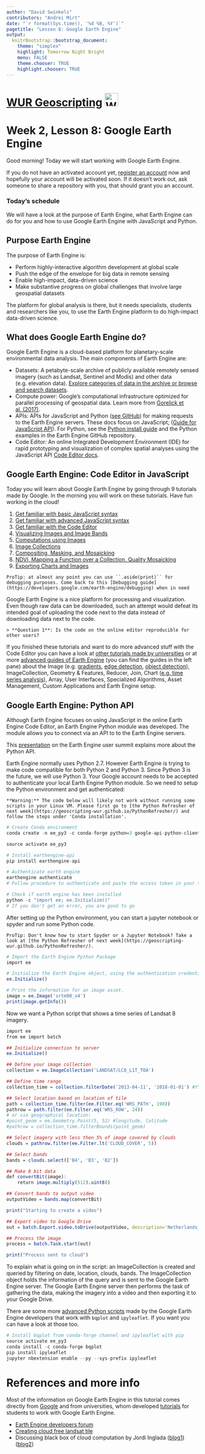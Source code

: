 ```yaml
---
author: "David Swinkels"
contributors: "Andrei Mirt"
date: "`r format(Sys.time(), '%d %B, %Y')`"
pagetitle: "Lesson 8: Google Earth Engine"
output:
  knitrBootstrap::bootstrap_document:
    theme: "simplex"
    highlight: Tomorrow Night Bright
    menu: FALSE
    theme.chooser: TRUE
    highlight.chooser: TRUE
---
```


# [WUR Geoscripting](https://geoscripting-wur.github.io/) <img src="https://www.wur.nl/upload/5e55a1d9-47c3-4149-9384-26d5147ee2d7_WUR_RGB_standard.png" alt="WUR logo" style="height: 35px;"/>

# Week 2, Lesson 8: Google Earth Engine

Good morning! Today we will start working with Google Earth Engine.

<!--

Time  | Activity
------------- | -------------
Morning  |  Self-study: go through the following tutorial
14:00 to 14:40  | Presentation and discussion
Rest of the afternoon | Do/finalise the exercise.

-->

If you do not have an activated account yet, [register an account](https://signup.earthengine.google.com/#!/) now and hopefully your account will be activated soon. If it doesn't work out, ask someone to share a repository with you, that should grant you an account.

### Today's schedule

We will have a look at the purpose of Earth Engine, what Earth Engine can do for you and how to use Google Earth Engine with JavaScript and Python.

## Purpose Earth Engine
The purpose of Earth Engine is:

- Perform highly-interactive algorithm development at global scale
- Push the edge of the envelope for big data in remote sensing
- Enable high-impact, data-driven science
- Make substantive progress on global challenges that involve large geospatial datasets

The platform for global analysis is there, but it needs specialists, students and researchers like you, to use the Earth Engine platform to do high-impact data-driven science.

## What does Google Earth Engine do?

Google Earth Engine is a cloud-based platform for planetary-scale environmental data analysis. 
The main components of Earth Engine are:

- Datasets: A petabyte-scale archive of publicly available remotely sensed imagery (such as Landsat, Sentinel and Modis) and other data (e.g. elevation data). [Explore categories of data in the archive or browse and search datasets](https://earthengine.google.com/datasets/). 
- Compute power: Google’s computational infrastructure optimized for parallel processing of geospatial data. Learn more from [Gorelick et al. (2017)](http://www.sciencedirect.com/science/article/pii/S0034425717302900).
- APIs: APIs for JavaScript and Python ([see GitHub](https://github.com/google/earthengine-api)) for making requests to the Earth Engine servers. These docs focus on JavaScript; ([Guide for JavaScript API](https://developers.google.com/earth-engine/getstarted)). For Python, see the [Python install guide](https://developers.google.com/earth-engine/python_install.html) and the Python examples in the Earth Engine GitHub repository.
- Code Editor: An online Integrated Development Environment (IDE) for rapid prototyping and visualization of complex spatial analyses using the JavaScript API [Code Editor docs](https://developers.google.com/earth-engine/playground.html).

## Google Earth Engine: Code Editor in JavaScript
Today you will learn about Google Earth Engine by going through 9 tutorials made by Google. In the morning you will work on these tutorials. Have fun working in the cloud!

1. [Get familiar with basic JavaScript syntax](https://developers.google.com/earth-engine/tutorial_js_01)
2. [Get familiar with advanced JavaScript syntax](https://developers.google.com/earth-engine/tutorial_js_02)
3. [Get familiar with the Code Editor](https://developers.google.com/earth-engine/playground)
4. [Visualizing Images and Image Bands](https://developers.google.com/earth-engine/tutorial_api_02)
5. [Computations using Images](https://developers.google.com/earth-engine/tutorial_api_03)
6. [Image Collections](https://developers.google.com/earth-engine/tutorial_api_04)
7. [Compositing, Masking, and Mosaicking](https://developers.google.com/earth-engine/tutorial_api_05)
8. [NDVI, Mapping a Function over a Collection, Quality Mosaicking](https://developers.google.com/earth-engine/tutorial_api_06)
9. [Exporting Charts and Images](https://developers.google.com/earth-engine/tutorial_api_07)

```block2
ProTip: at almost any point you can use ``.aside(print)`` for debugging purposes. Come back to this [Debugging guide](https://developers.google.com/earth-engine/debugging) when in need
```
Google Earth Engine is a nice platform for processing and visualization. Even though raw data can be downloaded, such an attempt would defeat its intended goal of uploading the code next to the data instead of downloading data next to the code.

```block
> **Question 1**: Is the code on the online editor reproducible for other users?
```

If you finished these tutorials and want to do more advanced stuff with the Code Editor you can have a look at [other tutorials made by universities](https://developers.google.com/earth-engine/edu) or at more [advanced guides of Earth Engine](https://developers.google.com/earth-engine/) (you can find the guides in the left pane) about the Image (e.g. [gradients](https://developers.google.com/earth-engine/image_gradients), [edge detection](https://developers.google.com/earth-engine/image_edges), [object detection](https://developers.google.com/earth-engine/image_objects)), ImageCollection, Geometry & Features, Reducer, Join, Chart ([e.g. time series analysis](https://developers.google.com/earth-engine/charts_image_series_by_region)), Array, User Interfaces, Specialized Algorithms, Asset Management, Custom Applications and Earth Engine setup.

## Google Earth Engine: Python API
Although Earth Engine focuses on using JavaScript in the online Earth Engine Code Editor, an Earth Engine Python module was developed. The module allows you to connect via an API to to the Earth Engine servers. 

This [presentation](https://docs.google.com/presentation/d/1MVVeyCdm-FrMVRPop6wB3iyd85TAlwB-F9ygTQZ8S1w/pub?slide=id.g1e419debf0_1_205) on the Earth Engine user summit explains more about the Python API. 

Earth Engine normally uses Python 2.7. However Earth Engine is trying to make code compatible for both Python 2 and Python 3. Since Python 3 is the future, we will use Python 3. Your Google account needs to be accepted to authenticate your local Earth Engine Python module. So we need to setup the Python environment and get authenticated:

```block2
**Warning:** The code below will likely not work without running some scripts in your Linux VM. Please first go to [the Python Refresher of next week](https://geoscripting-wur.github.io/PythonRefresher/) and follow the steps under 'Conda installation'. 
```

```r
# Create Conda environment
conda create -n ee_py3 -c conda-forge python=3 google-api-python-client pyCrypto spyder jupyter

source activate ee_py3

# Install earthengine-api
pip install earthengine-api

# Authenticate earth engine
earthengine authenticate
# Follow procedure to authenticate and paste the access token in your terminal

# Check if earth engine has been installed
python -c "import ee; ee.Initialize()"
# If you don't get an error, you are good to go
```

After setting up the Python environment, you can start a jupyter notebook or spyder and run some Python code.

```block2
ProTip: Don't know how to start Spyder or a Jupyter Notebook? Take a look at [the Python Refresher of next week](https://geoscripting-wur.github.io/PythonRefresher/).
```

```r
# Import the Earth Engine Python Package
import ee

# Initialize the Earth Engine object, using the authentication credentials.
ee.Initialize()

# Print the information for an image asset.
image = ee.Image('srtm90_v4')
print(image.getInfo())
```

Now we want a Python script that shows a time series of Landsat 8 imagery. 

```r
import ee
from ee import batch

## Initialize connection to server
ee.Initialize()

## Define your image collection 
collection = ee.ImageCollection('LANDSAT/LC8_L1T_TOA')

## Define time range
collection_time = collection.filterDate('2013-04-11', '2018-01-01') #YYYY-MM-DD

## Select location based on location of tile
path = collection_time.filter(ee.Filter.eq('WRS_PATH', 198))
pathrow = path.filter(ee.Filter.eq('WRS_ROW', 24))
# or via geographical location:
#point_geom = ee.Geometry.Point(5, 52) #longitude, latitude
#pathrow = collection_time.filterBounds(point_geom)

## Select imagery with less then 5% of image covered by clouds
clouds = pathrow.filter(ee.Filter.lt('CLOUD_COVER', 5))

## Select bands
bands = clouds.select(['B4', 'B3', 'B2'])

## Make 8 bit data
def convertBit(image):
    return image.multiply(512).uint8()  

## Convert bands to output video  
outputVideo = bands.map(convertBit)

print("Starting to create a video")

## Export video to Google Drive
out = batch.Export.video.toDrive(outputVideo, description='Netherlands_video_region_L8_time', dimensions = 720, framesPerSecond = 2, region=([5.588144,51.993435], [5.727906, 51.993435],[5.727906, 51.944356],[5.588144, 51.944356]), maxFrames=10000)

## Process the image
process = batch.Task.start(out)

print("Process sent to cloud")
```

To explain what is going on in the script: an ImageCollection is created and queried by filtering on date, location, clouds, bands. The ImageCollection object holds the information of the query and is sent to the Google Earth Engine server. The Google Earth Engine server then performs the task of gathering the data, making the imagery into a video and then exporting it to your Google Drive.

There are some more [advanced Python scripts](https://github.com/tylere/AGU2017/tree/master/notebooks) made by the Google Earth Engine developers that work with `bqplot` and `ipyleaflet`. If you want you can have a look at those too.

```r
# Install bqplot from conda-forge channel and ipyleaflet with pip
source activate ee_py3
conda install -c conda-forge bqplot
pip install ipyleaflet
jupyter nbextension enable --py --sys-prefix ipyleaflet
```

<!--

# Exercise 13 : Blue skies

In remote sensing clouds are our arch enemies. You probably heard this a lot, and you'll hear it again from everyone working with satellite imagery.

But how big of a problem are clouds, cloud shadows, or other obstructions? Are they as bad as people say?

Have fun figuring it out using the [online code editor of Google Earth Engine](https://code.earthengine.google.com/).

## A bit of organization first

1. Create a new repository, named like your team, using the red new button on your left in the [GEE code editor](https://code.earthengine.google.com/)

2. Create a new file in that repository and name it *Assignment13*. At the beginning of this file write your names as comments.

3. Either now, or after you're done with your assignment, share your newly created repository with andrei.mirt@gmail.com

## Requirements

Display a map for an area of your choice in which each pixel represents the number of clear Landsat 8 (not clouded) observations at that location for the year 2018. The final map should look somewhat similar to the picture below:

![white for clear skyes and black for cloudy](exercise_expected_output.png)

## Hints

- It is really important to [Get familiar with the Geometry tools of the Code Editor](https://developers.google.com/earth-engine/playground), in order to be able to choose a geometry of interest.
- The code editor is powerful because you can [visualize images](https://developers.google.com/earth-engine/tutorial_api_02) immediately on the Map section.
- It is important to think what [Image Collections and bands](https://developers.google.com/earth-engine/tutorial_api_04) you need to filter on your dates.

The quality mask is stored in the pixel_qa band as a bitmask. You can use the [Landsat 8 Surface Reflectance Code Product Guide](https://landsat.usgs.gov/sites/default/files/documents/lasrc_product_guide.pdf) to remap the clear pixel_qa values to 1. 386 is a good value for clear observations.


```block
> **Question 2**:  Can you find a better value for clear observations than 386, could you use these together?
```

## More hints

-Are there any interesting patterns on the total number of observations? Can you explain all these patterns? The answer to this question on [StackExchange](https://gis.stackexchange.com/questions/280156/mosaicking-a-image-collection-by-date-day-in-google-earth-engine) might come in handy.


```block2
SuperHint
```
```block2
You should probably first **count** all valid observations and then **mask** your way through **each** band towards the **total** number of clear observations.
```

# Bonus

- Do the same for sentinel 2. Plot the map in parallel linked panels.

Still have some time left? Work on the visualization parameters.

# Submission

Ask the team checking your script for their Google Earth Engine account (gmail address), and don't forget to share your repository with them and with andrei.mirt@gmail.com

In order to assess the exercise, consider the following tasks:

- Task 1: The script displays a map somehow related to the input data
- Task 2: The script displays the map that shows the number of clear observations, but some values are unnecessarily repeated
- Task 3: The script displays the correct map that shows the number of clear observations, without repeating unnecessary values

Further you can explore how you can use Google Earth Engine for your project or try to do some of the more [advanced guides](https://developers.google.com/earth-engine/)(scroll through the left pane).

Sunny places make good holidays. After all this work, you can use the map you just created to search for your next holiday destination, while listening to an [Irving Berlin classic](https://www.youtube.com/watch?v=64rulm3CFhg).

-->

# References and more info

Most of the information on Google Earth Engine in this tutorial comes directly from [Google](https://developers.google.com/earth-engine/) and from universities, whom developed [tutorials](https://developers.google.com/earth-engine/edu) for students to work with Google Earth Engine.

- [Earth Engine developers forum](https://groups.google.com/forum/#!forum/google-earth-engine-developers)
- [Creating cloud free landsat tile](https://www.researchgate.net/publication/302589628_Generating_a_cloud-free_homogeneous_Landsat-8_mosaic_of_Switzerland_using_Google_Earth_Engine)
- Discussing black box of cloud computation by Jordi Inglada ([blog1](https://jordiinglada.net/wp/2016/05/12/is-google-earth-engine-evil-2/))([blog2](https://jordiinglada.net/wp/2016/05/23/sympathy-for-the-evil-lets-help-improve-google-earth-engine-2/))
